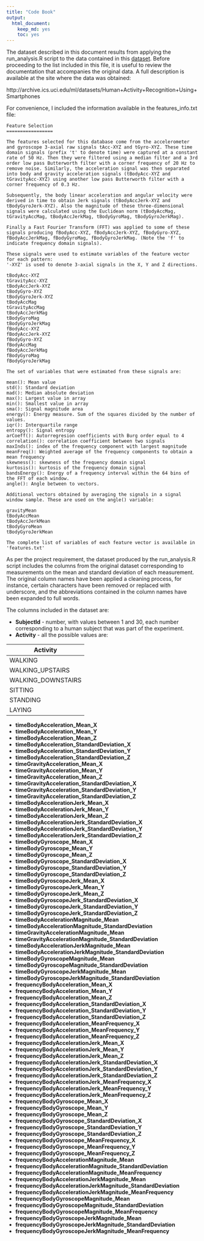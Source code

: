 ```yaml
---
title: "Code Book"
output:
  html_document:
    keep_md: yes
    toc: yes
---
```


The dataset described in this document results from applying the run_analysis.R script to the data contained in this [dataset](https://d396qusza40orc.cloudfront.net/getdata%2Fprojectfiles%2FUCI%20HAR%20Dataset.zip). Before proceeding to the list included in this file, it is useful to review the documentation that accompanies the original data. A full description is available at the site where the data was obtained: 

http://archive.ics.uci.edu/ml/datasets/Human+Activity+Recognition+Using+Smartphones

For convenience, I included the information available in the features_info.txt file:

```
Feature Selection 
=================

The features selected for this database come from the accelerometer and gyroscope 3-axial raw signals tAcc-XYZ and tGyro-XYZ. These time domain signals (prefix 't' to denote time) were captured at a constant rate of 50 Hz. Then they were filtered using a median filter and a 3rd order low pass Butterworth filter with a corner frequency of 20 Hz to remove noise. Similarly, the acceleration signal was then separated into body and gravity acceleration signals (tBodyAcc-XYZ and tGravityAcc-XYZ) using another low pass Butterworth filter with a corner frequency of 0.3 Hz. 

Subsequently, the body linear acceleration and angular velocity were derived in time to obtain Jerk signals (tBodyAccJerk-XYZ and tBodyGyroJerk-XYZ). Also the magnitude of these three-dimensional signals were calculated using the Euclidean norm (tBodyAccMag, tGravityAccMag, tBodyAccJerkMag, tBodyGyroMag, tBodyGyroJerkMag). 

Finally a Fast Fourier Transform (FFT) was applied to some of these signals producing fBodyAcc-XYZ, fBodyAccJerk-XYZ, fBodyGyro-XYZ, fBodyAccJerkMag, fBodyGyroMag, fBodyGyroJerkMag. (Note the 'f' to indicate frequency domain signals). 

These signals were used to estimate variables of the feature vector for each pattern:  
'-XYZ' is used to denote 3-axial signals in the X, Y and Z directions.

tBodyAcc-XYZ
tGravityAcc-XYZ
tBodyAccJerk-XYZ
tBodyGyro-XYZ
tBodyGyroJerk-XYZ
tBodyAccMag
tGravityAccMag
tBodyAccJerkMag
tBodyGyroMag
tBodyGyroJerkMag
fBodyAcc-XYZ
fBodyAccJerk-XYZ
fBodyGyro-XYZ
fBodyAccMag
fBodyAccJerkMag
fBodyGyroMag
fBodyGyroJerkMag

The set of variables that were estimated from these signals are: 

mean(): Mean value
std(): Standard deviation
mad(): Median absolute deviation 
max(): Largest value in array
min(): Smallest value in array
sma(): Signal magnitude area
energy(): Energy measure. Sum of the squares divided by the number of values. 
iqr(): Interquartile range 
entropy(): Signal entropy
arCoeff(): Autorregresion coefficients with Burg order equal to 4
correlation(): correlation coefficient between two signals
maxInds(): index of the frequency component with largest magnitude
meanFreq(): Weighted average of the frequency components to obtain a mean frequency
skewness(): skewness of the frequency domain signal 
kurtosis(): kurtosis of the frequency domain signal 
bandsEnergy(): Energy of a frequency interval within the 64 bins of the FFT of each window.
angle(): Angle between to vectors.

Additional vectors obtained by averaging the signals in a signal window sample. These are used on the angle() variable:

gravityMean
tBodyAccMean
tBodyAccJerkMean
tBodyGyroMean
tBodyGyroJerkMean

The complete list of variables of each feature vector is available in 'features.txt'
```

As per the project requirement, the dataset produced by the run_analysis.R script includes the columns from the original dataset corresponding to measurements on the mean and standard deviation of each measurement. The original column names have been applied a cleaning process, for instance, certain characters have been removed or replaced with underscore, and the abbreviations contained in the column names have been expanded to full words.

The columns included in the dataset are:

* **SubjectId** - number, with values between 1 and 30, each number corresponding to a human subject that was part of the experiment.
* **Activity** - all the possible values are:

|Activity           
|-------------------
|WALKING                                    
|WALKING_UPSTAIRS   
|WALKING_DOWNSTAIRS 
|SITTING            
|STANDING           
|LAYING             

* **timeBodyAcceleration_Mean_X**
* **timeBodyAcceleration_Mean_Y**
* **timeBodyAcceleration_Mean_Z**
* **timeBodyAcceleration_StandardDeviation_X**
* **timeBodyAcceleration_StandardDeviation_Y**
* **timeBodyAcceleration_StandardDeviation_Z**
* **timeGravityAcceleration_Mean_X**
* **timeGravityAcceleration_Mean_Y**
* **timeGravityAcceleration_Mean_Z**
* **timeGravityAcceleration_StandardDeviation_X**
* **timeGravityAcceleration_StandardDeviation_Y**
* **timeGravityAcceleration_StandardDeviation_Z**
* **timeBodyAccelerationJerk_Mean_X**
* **timeBodyAccelerationJerk_Mean_Y**
* **timeBodyAccelerationJerk_Mean_Z**
* **timeBodyAccelerationJerk_StandardDeviation_X**
* **timeBodyAccelerationJerk_StandardDeviation_Y**
* **timeBodyAccelerationJerk_StandardDeviation_Z**
* **timeBodyGyroscope_Mean_X**
* **timeBodyGyroscope_Mean_Y**
* **timeBodyGyroscope_Mean_Z**
* **timeBodyGyroscope_StandardDeviation_X**
* **timeBodyGyroscope_StandardDeviation_Y**
* **timeBodyGyroscope_StandardDeviation_Z**
* **timeBodyGyroscopeJerk_Mean_X**
* **timeBodyGyroscopeJerk_Mean_Y**
* **timeBodyGyroscopeJerk_Mean_Z**
* **timeBodyGyroscopeJerk_StandardDeviation_X**
* **timeBodyGyroscopeJerk_StandardDeviation_Y**
* **timeBodyGyroscopeJerk_StandardDeviation_Z**
* **timeBodyAccelerationMagnitude_Mean**
* **timeBodyAccelerationMagnitude_StandardDeviation**
* **timeGravityAccelerationMagnitude_Mean**
* **timeGravityAccelerationMagnitude_StandardDeviation**
* **timeBodyAccelerationJerkMagnitude_Mean**
* **timeBodyAccelerationJerkMagnitude_StandardDeviation**
* **timeBodyGyroscopeMagnitude_Mean**
* **timeBodyGyroscopeMagnitude_StandardDeviation**
* **timeBodyGyroscopeJerkMagnitude_Mean**
* **timeBodyGyroscopeJerkMagnitude_StandardDeviation**
* **frequencyBodyAcceleration_Mean_X**
* **frequencyBodyAcceleration_Mean_Y**
* **frequencyBodyAcceleration_Mean_Z**
* **frequencyBodyAcceleration_StandardDeviation_X**
* **frequencyBodyAcceleration_StandardDeviation_Y**
* **frequencyBodyAcceleration_StandardDeviation_Z**
* **frequencyBodyAcceleration_MeanFrequency_X**
* **frequencyBodyAcceleration_MeanFrequency_Y**
* **frequencyBodyAcceleration_MeanFrequency_Z**
* **frequencyBodyAccelerationJerk_Mean_X**
* **frequencyBodyAccelerationJerk_Mean_Y**
* **frequencyBodyAccelerationJerk_Mean_Z**
* **frequencyBodyAccelerationJerk_StandardDeviation_X**
* **frequencyBodyAccelerationJerk_StandardDeviation_Y**
* **frequencyBodyAccelerationJerk_StandardDeviation_Z**
* **frequencyBodyAccelerationJerk_MeanFrequency_X**
* **frequencyBodyAccelerationJerk_MeanFrequency_Y**
* **frequencyBodyAccelerationJerk_MeanFrequency_Z**
* **frequencyBodyGyroscope_Mean_X**
* **frequencyBodyGyroscope_Mean_Y**
* **frequencyBodyGyroscope_Mean_Z**
* **frequencyBodyGyroscope_StandardDeviation_X**
* **frequencyBodyGyroscope_StandardDeviation_Y**
* **frequencyBodyGyroscope_StandardDeviation_Z**
* **frequencyBodyGyroscope_MeanFrequency_X**
* **frequencyBodyGyroscope_MeanFrequency_Y**
* **frequencyBodyGyroscope_MeanFrequency_Z**
* **frequencyBodyAccelerationMagnitude_Mean**
* **frequencyBodyAccelerationMagnitude_StandardDeviation**
* **frequencyBodyAccelerationMagnitude_MeanFrequency**
* **frequencyBodyAccelerationJerkMagnitude_Mean**
* **frequencyBodyAccelerationJerkMagnitude_StandardDeviation**
* **frequencyBodyAccelerationJerkMagnitude_MeanFrequency**
* **frequencyBodyGyroscopeMagnitude_Mean**
* **frequencyBodyGyroscopeMagnitude_StandardDeviation**
* **frequencyBodyGyroscopeMagnitude_MeanFrequency**
* **frequencyBodyGyroscopeJerkMagnitude_Mean**
* **frequencyBodyGyroscopeJerkMagnitude_StandardDeviation**
* **frequencyBodyGyroscopeJerkMagnitude_MeanFrequency**



